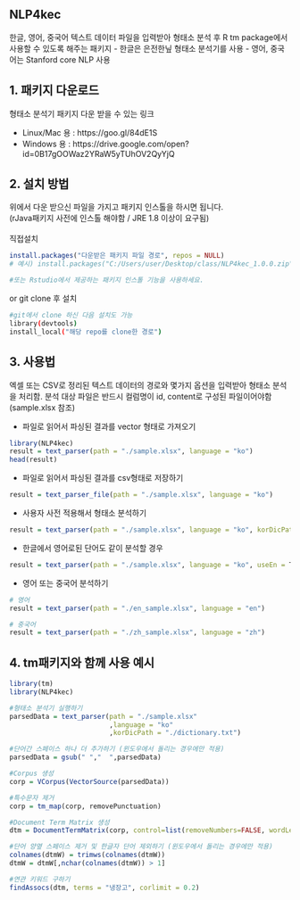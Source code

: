 ## NLP4kec

한글, 영어, 중국어 텍스트 데이터 파일을 입력받아 형태소 분석 후 R tm package에서 사용할 수 있도록 해주는 패키지
 - 한글은 은전한닢 형태소 분석기를 사용
 - 영어, 중국어는 Stanford core NLP 사용


## 1. 패키지 다운로드
  
  형태소 분석기 패키지 다운 받을 수 있는 링크

  - Linux/Mac 용 : https://goo.gl/84dE1S
  - Windows 용 : https://drive.google.com/open?id=0B17gOOWaz2YRaW5yTUhOV2QyYjQ


## 2. 설치 방법
위에서 다운 받으신 파일을 가지고 패키지 인스톨을 하시면 됩니다. <br>(rJava패키지 사전에 인스톨 해야함 / JRE 1.8 이상이 요구됨)
<br><br> 직접설치
```r
install.packages("다운받은 패키지 파일 경로", repos = NULL)
# 예시) install.packages("C:/Users/user/Desktop/class/NLP4kec_1.0.0.zip" , repos=NULL)

#또는 Rstudio에서 제공하는 패키지 인스톨 기능을 사용하세요.
```
or git clone 후 설치
```bash
#git에서 clone 하신 다음 설치도 가능
library(devtools)
install_local("해당 repo를 clone한 경로")
```


## 3. 사용법
엑셀 또는 CSV로 정리된 텍스트 데이터의 경로와 몇가지 옵션을 입력받아 형태소 분석을 처리함.
분석 대상 파일은 반드시 컬럼명이 id, content로 구성된 파일이어야함 (sample.xlsx 참조)
 
 - 파일로 읽어서 파싱된 결과를 vector 형태로 가져오기
```r
library(NLP4kec)
result = text_parser(path = "./sample.xlsx", language = "ko")
head(result)
```

 - 파일로 읽어서 파싱된 결과를 csv형태로 저장하기
```r
result = text_parser_file(path = "./sample.xlsx", language = "ko")
```

 - 사용자 사전 적용해서 형태소 분석하기
```r
result = text_parser(path = "./sample.xlsx", language = "ko", korDicPath = "dictionary 파일 경로")
```

 - 한글에서 영어로된 단어도 같이 분석할 경우
```r
result = text_parser(path = "./sample.xlsx", language = "ko", useEn = T)
```

 - 영어 또는 중국어 분석하기
```r
# 영어
result = text_parser(path = "./en_sample.xlsx", language = "en")

# 중국어
result = text_parser(path = "./zh_sample.xlsx", language = "zh")
```

## 4. tm패키지와 함께 사용 예시
```r
library(tm)
library(NLP4kec)

#형태소 분석기 실행하기
parsedData = text_parser(path = "./sample.xlsx"
                         ,language = "ko"
                         ,korDicPath = "./dictionary.txt")

#단어간 스페이스 하나 더 추가하기 (윈도우에서 돌리는 경우에만 적용)
parsedData = gsub(" ","  ",parsedData)

#Corpus 생성
corp = VCorpus(VectorSource(parsedData))

#특수문자 제거
corp = tm_map(corp, removePunctuation)

#Document Term Matrix 생성
dtm = DocumentTermMatrix(corp, control=list(removeNumbers=FALSE, wordLengths=c(2,Inf)))

#단어 양옆 스페이스 제거 및 한글자 단어 제외하기 (윈도우에서 돌리는 경우에만 적용)
colnames(dtmW) = trimws(colnames(dtmW))
dtmW = dtmW[,nchar(colnames(dtmW)) > 1]

#연관 키워드 구하기
findAssocs(dtm, terms = "냉장고", corlimit = 0.2)
```

